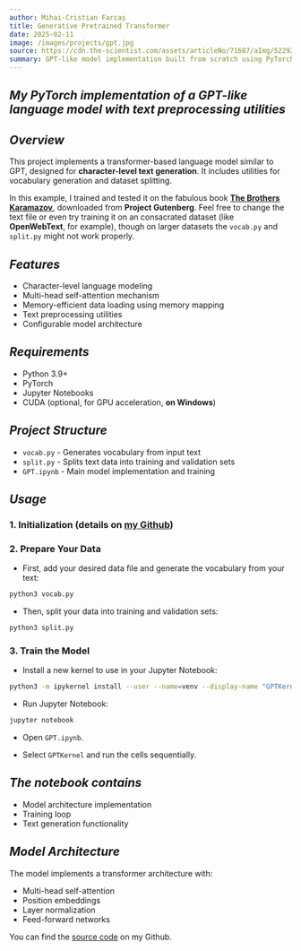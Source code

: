 ```yaml
---
author: Mihai-Cristian Farcaș
title: Generative Pretrained Transformer
date: 2025-02-11
image: /images/projects/gpt.jpg
source: https://cdn.the-scientist.com/assets/articleNo/71687/aImg/52292/62dc0501-8dda-4bd7-9ba9-fa1a9b8c7cb4-l.jpg
summary: GPT-like model implementation built from scratch using PyTorch.
---
```


## _My PyTorch implementation of a GPT-like language model with text preprocessing utilities_

## _Overview_

This project implements a transformer-based language model similar to GPT,
designed for **character-level text generation**. It includes utilities for
vocabulary generation and dataset splitting.

In this example, I trained and tested it on the fabulous book
**[The Brothers Karamazov](https://www.gutenberg.org/ebooks/28054)**, downloaded
from **Project Gutenberg**. Feel free to change the text file or even try
training it on an consacrated dataset (like **OpenWebText**, for example),
though on larger datasets the `vocab.py` and `split.py` might not work properly.

## _Features_

- Character-level language modeling
- Multi-head self-attention mechanism
- Memory-efficient data loading using memory mapping
- Text preprocessing utilities
- Configurable model architecture

## _Requirements_

- Python 3.9+
- PyTorch
- Jupyter Notebooks
- CUDA (optional, for GPU acceleration, **on Windows**)

## _Project Structure_

- `vocab.py` - Generates vocabulary from input text
- `split.py` - Splits text data into training and validation sets
- `GPT.ipynb` - Main model implementation and training

## _Usage_

### 1. Initialization (details on [my Github](https://github.com/mihaicristianfarcas/GPT.git))

### 2. Prepare Your Data

- First, add your desired data file and generate the vocabulary from your text:

```bash
python3 vocab.py
```

- Then, split your data into training and validation sets:

```bash
python3 split.py
```

### 3. Train the Model

- Install a new kernel to use in your Jupyter Notebook:

```bash
python3 -m ipykernel install --user --name=venv --display-name "GPTKernel"
```

- Run Jupyter Notebook:

```bash
jupyter notebook
```

- Open `GPT.ipynb`.

- Select `GPTKernel` and run the cells sequentially.

## _The notebook contains_

- Model architecture implementation
- Training loop
- Text generation functionality

## _Model Architecture_

The model implements a transformer architecture with:

- Multi-head self-attention
- Position embeddings
- Layer normalization
- Feed-forward networks

You can find the [source code](https://github.com/mihaicristianfarcas/GPT.git)
on my Github.

<ContentFooter />
